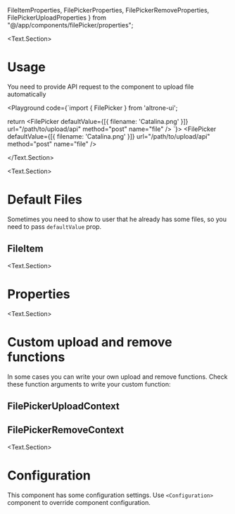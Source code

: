   FileItemProperties,
  FilePickerProperties, FilePickerRemoveProperties,
  FilePickerUploadProperties
} from "@/app/components/filePicker/properties";

<BluePrint title="File Picker" description="This component is used to upload file on the server" />

<Text.Section>
# Usage

  You need to provide API request to the component to upload file automatically

  <Playground code={`import { FilePicker } from 'altrone-ui';

return <FilePicker
  defaultValue={[{ filename: 'Catalina.png' }]}
  url="/path/to/upload/api"
  method="post"
  name="file"
/>
`}>
      <FilePicker defaultValue={[{ filename: 'Catalina.png' }]} url="/path/to/upload/api" method="post" name="file" />
    </Playground>

</Text.Section>

<Text.Section>
  # Default Files

  Sometimes you need to show to user that he already has some files, so you need to pass `defaultValue` prop.

  ## FileItem
  <PropertiesTable title="Properties" data={FileItemProperties} />
</Text.Section>

<Text.Section>
  # Properties

  <PropertiesTable title="Properties" data={FilePickerProperties} />
</Text.Section>

<Text.Section>
  # Custom upload and remove functions

  In some cases you can write your own upload and remove functions. Check these function arguments to write your custom function:

  ## FilePickerUploadContext
  <PropertiesTable title="Properties" data={FilePickerUploadProperties} />

  ## FilePickerRemoveContext
  <PropertiesTable title="Properties" data={FilePickerRemoveProperties} />
</Text.Section>

<Text.Section>
# Configuration

This component has some configuration settings. Use `<Configuration>` component to override component configuration.

<ConfigTable filter="filePicker." />
</Text.Section>